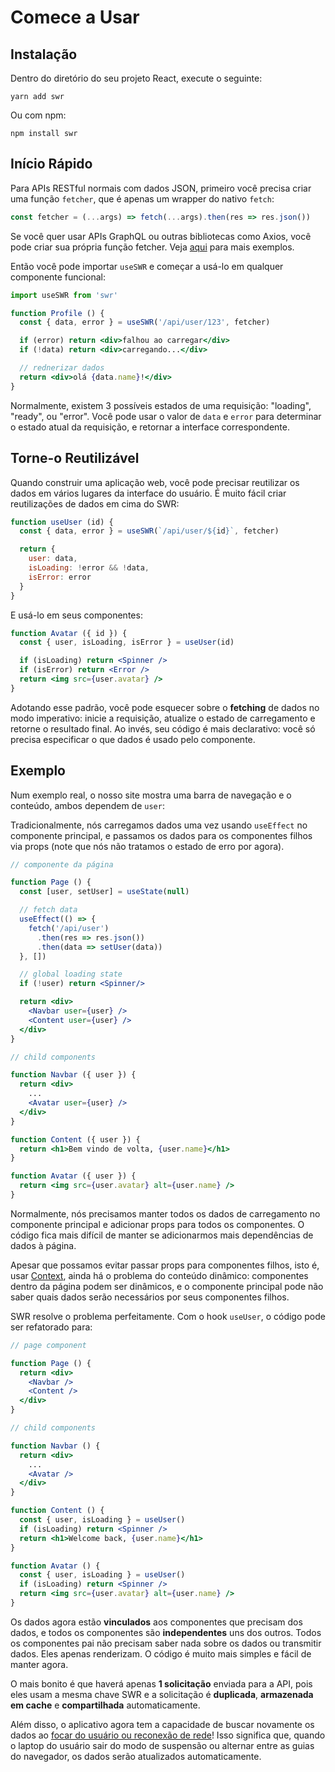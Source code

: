 
# Comece a Usar

## Instalação

Dentro do diretório do seu projeto React, execute o seguinte:

```plaintext
yarn add swr
```

Ou com npm:

```plaintext
npm install swr
```

## Início Rápido

Para APIs RESTful normais com dados JSON, primeiro você precisa criar uma função `fetcher`, que é apenas um wrapper do nativo `fetch`:

```jsx
const fetcher = (...args) => fetch(...args).then(res => res.json())
```

<Callout emoji="💡">
    Se você quer usar APIs GraphQL ou outras bibliotecas como Axios, você pode criar sua própria função fetcher.
    Veja <Link href="/docs/data-fetching"><a href="/docs/data-fetching">aqui</a></Link> para mais exemplos.
</Callout>

Então você pode importar `useSWR` e começar a usá-lo em qualquer componente funcional:

```jsx
import useSWR from 'swr'

function Profile () {
  const { data, error } = useSWR('/api/user/123', fetcher)

  if (error) return <div>falhou ao carregar</div>
  if (!data) return <div>carregando...</div>

  // rednerizar dados
  return <div>olá {data.name}!</div>
}
```

Normalmente, existem 3 possíveis estados de uma requisição: "loading", "ready", ou "error". Você pode usar o valor de `data` e `error`
para determinar o estado atual da requisição, e retornar a interface correspondente.

## Torne-o Reutilizável

Quando construir uma aplicação web, você pode precisar reutilizar os dados em vários lugares da interface do usuário. É muito fácil criar
reutilizações de dados em cima do SWR:

```jsx
function useUser (id) {
  const { data, error } = useSWR(`/api/user/${id}`, fetcher)

  return {
    user: data,
    isLoading: !error && !data,
    isError: error
  }
}
```

E usá-lo em seus componentes:

```jsx
function Avatar ({ id }) {
  const { user, isLoading, isError } = useUser(id)

  if (isLoading) return <Spinner />
  if (isError) return <Error />
  return <img src={user.avatar} />
}
```

Adotando esse padrão, você pode esquecer sobre o **fetching** de dados no modo imperativo: inicie a requisição, atualize o estado de carregamento e retorne o resultado final.
Ao invés, seu código é mais declarativo: você só precisa especificar o que dados é usado pelo componente.

## Exemplo

Num exemplo real, o nosso site mostra uma barra de navegação e o conteúdo, ambos dependem de `user`:


<div className="mt-8">
  <Welcome/>
</div>

Tradicionalmente, nós carregamos dados uma vez usando `useEffect` no componente principal, e passamos os dados para os componentes
filhos via props (note que nós não tratamos o estado de erro por agora).

```jsx {7-11,17,18,27}
// componente da página

function Page () {
  const [user, setUser] = useState(null)

  // fetch data
  useEffect(() => {
    fetch('/api/user')
      .then(res => res.json())
      .then(data => setUser(data))
  }, [])

  // global loading state
  if (!user) return <Spinner/>

  return <div>
    <Navbar user={user} />
    <Content user={user} />
  </div>
}

// child components

function Navbar ({ user }) {
  return <div>
    ...
    <Avatar user={user} />
  </div>
}

function Content ({ user }) {
  return <h1>Bem vindo de volta, {user.name}</h1>
}

function Avatar ({ user }) {
  return <img src={user.avatar} alt={user.name} />
}
```

Normalmente, nós precisamos manter todos os dados de carregamento no componente principal e adicionar props para todos os componentes.
O código fica mais difícil de manter se adicionarmos mais dependências de dados à página.

Apesar que possamos evitar passar props para componentes filhos, isto é, usar [Context](https://reactjs.org/docs/context.html), ainda há o problema do conteúdo dinâmico:
componentes dentro da página podem ser dinâmicos, e o componente principal pode não saber quais dados serão necessários por seus componentes filhos.

SWR resolve o problema perfeitamente. Com o hook `useUser`, o código pode ser refatorado para:

```jsx {20,26}
// page component

function Page () {
  return <div>
    <Navbar />
    <Content />
  </div>
}

// child components

function Navbar () {
  return <div>
    ...
    <Avatar />
  </div>
}

function Content () {
  const { user, isLoading } = useUser()
  if (isLoading) return <Spinner />
  return <h1>Welcome back, {user.name}</h1>
}

function Avatar () {
  const { user, isLoading } = useUser()
  if (isLoading) return <Spinner />
  return <img src={user.avatar} alt={user.name} />
}
```

Os dados agora estão **vinculados** aos componentes que precisam dos dados, e todos os componentes são **independentes** uns dos outros.
Todos os componentes pai não precisam saber nada sobre os dados ou transmitir dados. Eles apenas renderizam.
O código é muito mais simples e fácil de manter agora.

O mais bonito é que haverá apenas **1 solicitação** enviada para a API, pois eles usam a mesma chave SWR e
a solicitação é **duplicada**, **armazenada em cache** e **compartilhada** automaticamente.

Além disso, o aplicativo agora tem a capacidade de buscar novamente os dados ao [focar do usuário ou reconexão de rede](/docs/revalidation)!
Isso significa que, quando o laptop do usuário sair do modo de suspensão ou alternar entre as guias do navegador, os dados serão atualizados automaticamente.
